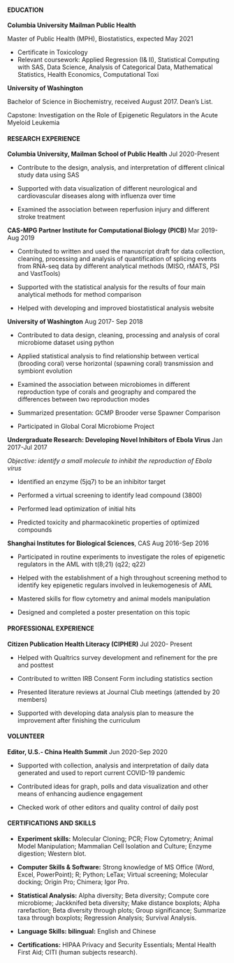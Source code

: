 #### EDUCATION

**Columbia University Mailman Public Health**

Master of Public Health (MPH), Biostatistics, expected May 2021 

* Certificate in Toxicology 
* Relevant coursework: Applied Regression (I& II), Statistical Computing with SAS, Data Science, Analysis of Categorical Data, Mathematical Statistics, Health Economics, Computational Toxi

**University of Washington**

Bachelor of Science in Biochemistry, received August 2017. Dean’s List.

Capstone: Investigation on the Role of Epigenetic Regulators in the Acute Myeloid Leukemia

#### RESEARCH EXPERIENCE

**Columbia University, Mailman School of Public Health** \hfill Jul 2020-Present

* Contribute to the design, analysis, and interpretation of different clinical study data using SAS

* Supported with data visualization of different neurological and cardiovascular diseases along with influenza over time 

* Examined the association between reperfusion injury and different stroke treatment 

**CAS-MPG Partner Institute for Computational Biology (PICB) ** \hfill Mar 2019-Aug 2019

* Contributed to written and used the manuscript draft for data collection, cleaning, processing and analysis of quantification of splicing events from RNA-seq data by different analytical methods (MISO, rMATS, PSI and VastTools)

* Supported with the statistical analysis for the results of four main analytical methods for method comparison

* Helped with developing and improved biostatistical analysis website

**University of Washington** \hfill Aug 2017- Sep 2018

* 	Contributed to data design, cleaning, processing and analysis of coral microbiome dataset using python

* Applied statistical analysis to find relationship between vertical (brooding coral) verse horizontal (spawning coral) transmission and symbiont evolution

* Examined the association between microbiomes in different reproduction type of corals and geography and compared the differences between two reproduction modes

* Summarized presentation: GCMP Brooder verse Spawner Comparison

* Participated in Global Coral Microbiome Project 

**Undergraduate Research: Developing Novel Inhibitors of Ebola Virus** \hfill
Jan 2017-Jul 2017

*Objective: identify a small molecule to inhibit the reproduction of Ebola virus*

* Identified an enzyme (5jq7) to be an inhibitor target

* Performed a virtual screening to identify lead compound (3800)

* Performed lead optimization of initial hits

* Predicted toxicity and pharmacokinetic properties of optimized compounds 

**Shanghai Institutes for Biological Sciences**, CAS  \hfill Aug 2016-Sep 2016

* Participated in routine experiments to investigate the roles of epigenetic regulators in the AML with t(8;21) (q22; q22)

* Helped with the establishment of a high throughout screening method to identify key epigenetic regulars involved in leukemogenesis of AML

* Mastered skills for flow cytometry and animal models manipulation

* Designed and completed a poster presentation on this topic

#### PROFESSIONAL EXPERIENCE

**Citizen Publication Health Literacy (CIPHER)** \hfill Jul 2020- Present

* Helped with Qualtrics survey development and refinement for the pre and posttest 

* Contributed to written IRB Consent Form including statistics section

* Presented literature reviews at Journal Club meetings (attended by 20 members)

* Supported with developing data analysis plan to measure the improvement after finishing the curriculum 

#### VOLUNTEER

**Editor, U.S.- China Health Summit** \hfill Jun 2020-Sep 2020 

* Supported with collection, analysis and interpretation of daily data generated and used to report current COVID-19 pandemic

* Contributed ideas for graph, polls and data visualization and other means of enhancing audience engagement  

* Checked work of other editors and quality control of daily post

#### CERTIFICATIONS AND SKILLS

* **Experiment skills:** Molecular Cloning; PCR; Flow Cytometry; Animal Model Manipulation; Mammalian Cell Isolation and Culture; Enzyme digestion; Western blot.

* **Computer Skills & Software:** Strong knowledge of MS Office (Word, Excel, PowerPoint); R; Python; LeTax; Virtual screening; Molecular docking; Origin Pro; Chimera; Igor Pro.

* **Statistical Analysis:** Alpha diversity; Beta diversity; Compute core microbiome; Jackknifed beta diversity; Make distance boxplots; Alpha rarefaction; Beta diversity through plots; Group significance; Summarize taxa through boxplots; Regression Analysis; Survival Analysis.

* **Language Skills: bilingual:** English and Chinese

* **Certifications:** HIPAA Privacy and Security Essentials; Mental Health First Aid; CITI (human subjects research).


 